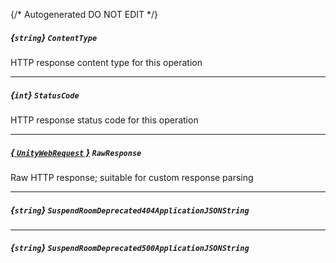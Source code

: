 {/* Autogenerated DO NOT EDIT  */}
##### *{`string`}* `ContentType`
HTTP response content type for this operation

---
##### *{`int`}* `StatusCode`
HTTP response status code for this operation

---
##### [*{ `UnityWebRequest` }*](https://docs.unity3d.com/2021.3/Documentation/ScriptReference/Networking.UnityWebRequest.html) `RawResponse`
Raw HTTP response; suitable for custom response parsing

---
##### *{`string`}* `SuspendRoomDeprecated404ApplicationJSONString`

---
##### *{`string`}* `SuspendRoomDeprecated500ApplicationJSONString`

